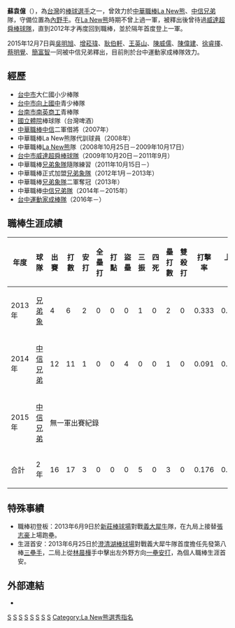 {{nofootnotes|time=2022-05-12}}{{Infobox CPBL player|
bgcolor1=|
bgcolor2=|
textcolor1=|
textcolor2=|
name=蘇袁億|
image=|
width=130|
position=內野手|
team=|
number=|
bats=左右開弓|
throws=右|
birthdate={{birth_date_and_age|1985|7|29|mf=y}}|
birthplace=[[台灣|台灣]][[台中市|台中市]]|
debutdate=6月9日|
debutyear=2013年|
debutteam=兄弟象|
statyear=2015年10月16日|
stat1label=打擊率|
stat1value=0.176|
stat2label=全壘打|
stat2value=0|
stat3label=打點|
stat3value=0|
stat4label=盜壘|
stat4value=0|
teams=<nowiki></nowiki>
*[[兄弟象|兄弟象]]（2012年－2013年）
*[[中信兄弟|中信兄弟]]（2014年－2015年）
}}
'''蘇袁億'''（{{bd|1985年|7月29日}}），為[[台灣|台灣]]的[[棒球|棒球]][[選手|選手]]之一，曾效力於[[中華職棒|中華職棒]][[La_New熊|La New熊]]、[[中信兄弟|中信兄弟]]隊，守備位置為[[內野手|內野手]]。在[[La_New熊|La New熊]]時期不曾上過一軍，被釋出後曾待過[[台中運動家成棒隊|威達超舜棒球隊]]，直到2012年才再度回到職棒，並於隔年首度登上一軍。

2015年12月7日與[[吳明旭|吳明旭]]、[[增菘瑋|增菘瑋]]、[[耿伯軒|耿伯軒]]、[[王英山|王英山]]、[[陳威儒|陳威儒]]、[[陳偉建|陳偉建]]、[[徐睿擇|徐睿擇]]、[[蔡明覺|蔡明覺]]、[[簡富智|簡富智]]一同被中信兄弟釋出，目前則於台中運動家成棒隊效力。
==經歷==
*[[台中市|台中市]]大仁國小少棒隊 
*[[臺中市立向上國民中學|台中市向上國中]]青少棒隊 
*[[臺南市私立南英高級商工職業學校|台南市南英商工]]青棒隊 
*[[國立體育大學|國立體院]]棒球隊（台灣啤酒） 
*[[中華職棒|中華職棒]][[中信鯨|中信]]二軍借將（2007年） 
*中華職棒La New熊隊代訓球員（2008年） 
*中華職棒[[La_New熊|La New熊]]隊（2008年10月25日－2009年10月17日） 
*[[台中市威達超舜棒球隊|台中市威達超舜棒球隊]]（2009年10月20日－2011年9月） 
*中華職棒[[兄弟象隊|兄弟象隊]]隨隊練習（2011年10月15日－）
*中華職棒正式加盟[[兄弟象隊|兄弟象隊]]（2012年1月－2013年）
*中華職棒[[兄弟象隊|兄弟象隊]]二軍奪冠（2013年）
*中華職棒[[中信兄弟隊|中信兄弟隊]]（2014年－2015年）
*[[台中運動家成棒隊|台中運動家成棒隊]]（2016年－）

==職棒生涯成績==
{|Border=1 WIDTH=800PX
!年度!!球隊!!出賽!!打數!!安打!!全壘打!!打點!!盜壘!!三振!!四死!!壘打數!!雙殺打!!打擊率!!上壘率!!長打率!!OPS
|- align=center
|2013年||[[兄弟象|兄弟象]]||4||6||2||0||0||0||1||0||2||0||0.333||0.333||0.333||0.666
|- align=center
|2014年||[[中信兄弟|中信兄弟]]||12||11||1||0||0||4||0||0||1||0||0.091||0.091||0.091||0.182
|- align=center
|2015年||[[中信兄弟|中信兄弟]]|| colspan="14" |無一軍出賽紀錄
|- align=middle style="color:black; background-color:yellow"
!合計||2年||16||17||3||0||0||0||5||0||3||0||0.176||0.176||0.176||0.352
|}

==特殊事績==
*職棒初登板：2013年6月9日於[[新莊體育場棒球場|新莊棒球場]]對戰[[義大犀牛|義大犀牛]]隊，在九局上接替[[張志豪|張志豪]]上場跑壘。
*生涯首安：2013年6月25日於[[澄清湖棒球場|澄清湖棒球場]]對戰義大犀牛隊首度擔任先發第八棒[[三壘手|三壘手]]，二局上從[[林晨樺|林晨樺]]手中擊出左外野方向[[一壘安打|一壘安打]]，為個人職棒生涯首安。
==外部連結==
{{台灣棒球維基館}}
*{{中華職棒球員資料|id=R283|name=蘇袁億}}

[[Category:台灣棒球運動員|S]]
[[Category:La_New熊隊球員|S]]
[[Category:兄弟象隊球員|S]]
[[Category:中信兄弟隊球員|S]]
[[Category:國立體育大學校友|S]]
[[Category:臺南市私立南英高級商工職業學校校友|S]]
[[Category:台中市人|S]]
[[Category:蘇姓|S]]
[[Category:La_New熊選秀指名|Category:La New熊選秀指名]]